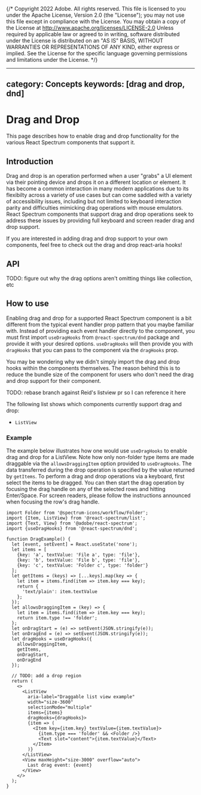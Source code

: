 {/* Copyright 2022 Adobe. All rights reserved.
This file is licensed to you under the Apache License, Version 2.0 (the "License");
you may not use this file except in compliance with the License. You may obtain a copy
of the License at http://www.apache.org/licenses/LICENSE-2.0
Unless required by applicable law or agreed to in writing, software distributed under
the License is distributed on an "AS IS" BASIS, WITHOUT WARRANTIES OR REPRESENTATIONS
OF ANY KIND, either express or implied. See the License for the specific language
governing permissions and limitations under the License. */}



---
category: Concepts
keywords: [drag and drop, dnd]
---

# Drag and Drop

This page describes how to enable drag and drop functionality for the various React Spectrum components that support it.

## Introduction

Drag and drop is an operation performed when a user "grabs" a UI element via their pointing device and drops it on a different location or element.
It has become a common interaction in many modern applications due to its flexibilty across a variety of use cases but can come saddled with
a variety of accessibility issues, including but not limited to keyboard interaction parity and difficulties mimicking drag operations with mouse emulators.
React Spectrum components that support drag and drop operations seek to address these issues by providing full keyboard and screen reader drag and drop
support.

If you are interested in adding drag and drop support to your own components, feel free to check out the drag and drop react-aria hooks!

## API

TODO: figure out why the drag options aren't omitting things like collection, etc
<FunctionAPI function={docs.exports.useDragHooks} links={docs.links} />

## How to use

Enabling drag and drop for a supported React Spectrum component is a bit different from the typical event handler prop pattern that you maybe familiar with.
Instead of providing each event handler directly to the component, you must first import `useDragHooks` from `@react-spectrum/dnd` package and provide it with
your desired options. `useDragHooks` will then provide you with `dragHooks` that you can pass to the component via the `dragHooks` prop.

You may be wondering why we didn't simply import the drag and drop hooks within the components themselves. The reason behind this is to reduce the bundle size of
the component for users who don't need the drag and drop support for their component.


TODO: rebase branch against Reid's listview pr so I can reference it here

The following list shows which components currently support drag and drop:
-  `ListView`


### Example

The example below illustrates how one would use `useDragHooks` to enable drag and drop for a ListView. Note how only non-folder type items are made draggable via
the `allowsDraggingItem` option provided to `useDragHooks`. The data transferred during the drop operation is specified by the value returned by `getItems`. To perform a
drag and drop operations via a keyboard, first select the items to be dragged. You can then start the drag operation by focusing the drag handle on any of the
selected rows and hitting <Keyboard>Enter</Keyboard>/<Keyboard>Space</Keyboard>. For screen readers, please follow the instructions announced when focusing the row's drag handle.

```tsx example
import Folder from '@spectrum-icons/workflow/Folder';
import {Item, ListView} from '@react-spectrum/list';
import {Text, View} from '@adobe/react-spectrum';
import {useDragHooks} from '@react-spectrum/dnd';

function DragExample() {
  let [event, setEvent] = React.useState('none');
  let items = [
    {key: 'a', textValue: 'File a', type: 'file'},
    {key: 'b', textValue: 'File b', type: 'file'},
    {key: 'c', textValue: 'Folder c', type: 'folder'}
  ];
  let getItems = (keys) => [...keys].map(key => {
    let item = items.find(item => item.key === key);
    return {
      'text/plain': item.textValue
    };
  });
  let allowsDraggingItem = (key) => {
    let item = items.find(item => item.key === key);
    return item.type !== 'folder';
  };
  let onDragStart = (e) => setEvent(JSON.stringify(e));
  let onDragEnd = (e) => setEvent(JSON.stringify(e));
  let dragHooks = useDragHooks({
    allowsDraggingItem,
    getItems,
    onDragStart,
    onDragEnd
  });

  // TODO: add a drop region
  return (
    <>
      <ListView
        aria-label="Draggable list view example"
        width="size-3600"
        selectionMode="multiple"
        items={items}
        dragHooks={dragHooks}>
        {item => (
          <Item key={item.key} textValue={item.textValue}>
            {item.type === 'folder' && <Folder />}
            <Text slot="content">{item.textValue}</Text>
          </Item>
        )}
      </ListView>
      <View maxHeight="size-3000" overflow="auto">
        Last drag event: {event}
      </View>
    </>
  );
}
```
